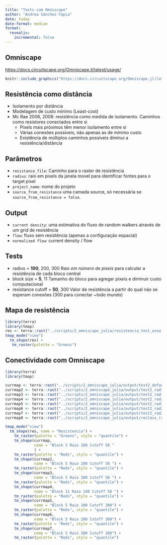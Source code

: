 ```yaml
---
title: "Tests com Omniscape"
author: "Andrea Sánchez-Tapia"
date: today
date-format: medium
format:
  revealjs:
    incremental: false 
---
```


## Omniscape

<https://docs.circuitscape.org/Omniscape.jl/latest/usage/>

```r
knitr::include_graphics("https://docs.circuitscape.org/Omniscape.jl/latest/figs/moving_window.png")
```

## Resistência como distância

+ Isolamento por distância 
+ Modelagem de custo mínimo (Least-cost)
+ Mc Rae 2006, 2008: resistência como medida de isolamento. Caminhos como resistores conectados entre si 
  + Pixels mais próximos têm menor isolamento entre si
  + Várias conexões possíveis, não apenas as de mínimo custo
  + Existência de múltiplos caminhos possíveis diminui a resistência/distância

## Parâmetros

-   `resistance_file`: Caminho para o raster de resistência
-   `radius`: raio em pixels da janela movel para identificar fontes para o target pixel
-   `project_name`: nome do projeto
-   `source_from_resistance` uma camada source, só necessária se `source_from_resistance = false`.

## Output

+ `current density`: uma estimativa do fluxo de random walkers através de um grid de resistência 
+ `flow`: fluxo sem resistência (apenas a configuração espacial)
+ `normalized flow`: current density / flow

## Tests


-   radius = __100__, 200, 300 Raio _em número de pixeis_ para calcular a resistência de cada bloco central
-   block size = __5__, 11 Tamanho do bloco para agregar pixeis e diminuir custo computacional
-   resistance cutoff = __50__, 300 Valor de resistência a partir do qual não se esperam conexões (300 para conectar ~todo mundo)

## Mapa de resistência

```r

library(terra)
library(tmap)
res <- terra::rast("../scripts/2_omniscape_julia/resistencia_test_area.tif")
tmap_mode("view")
  tm_shape(res) + 
   tm_raster(palette = "Greens")
```


## Conectividade com Omniscape

```r
library(terra)
library(tmap)

currmap <- terra::rast("../scripts/2_omniscape_julia/output/test2_default_options/cum_currmap.tif")
currmap2 <- terra::rast("../scripts/2_omniscape_julia/output/test2_radius200/cum_currmap.tif")
currmap3 <- terra::rast("../scripts/2_omniscape_julia/output/test2_radius300/cum_currmap.tif")
currmap4 <- terra::rast("../scripts/2_omniscape_julia/output/test2_radius200_block10/cum_currmap.tif")
currmap5 <- terra::rast("../scripts/2_omniscape_julia/output/test2_rad100_block_5_cutoff300/cum_currmap.tif")
currmap6 <- terra::rast("../scripts/2_omniscape_julia/output/test2_rad200_block_5_cutoff300/cum_currmap.tif")
currmap7 <- terra::rast("../scripts/2_omniscape_julia/output/test2_rad300_block_5_cutoff300/cum_currmap.tif")
currmap8 <- terra::rast("../scripts/2_omniscape_julia/output/reclass_radius300/cum_currmap.tif")
```


```r
tmap_mode("view")
  tm_shape(res, name = "Resistencia") +
    tm_raster(palette = "Greens", style = "quantile") +
    tm_shape(currmap,
             name = "Block 5 Raio 100 Cutoff 50 "
             ) +
    tm_raster(palette = "Reds", style = "quantile") +
    tm_shape(currmap2,
             name = "Block 5 Raio 200 Cutoff 50 ") +
    tm_raster(palette = "Reds", style = "quantile") +
    tm_shape(currmap3,
             name = "Block 5 Raio 300 Cutoff 50 ") +
    tm_raster(palette = "Reds", style = "quantile") +
    tm_shape(currmap4,
             name = "Block 11 Raio 100 Cutoff 50 ") +
    tm_raster(palette = "Reds", style = "quantile") +
    tm_shape(currmap5,
             name = "Block 5 Raio 100 Cutoff 300") +
    tm_raster(palette = "Reds", style = "quantile") +
    tm_shape(currmap6,
             name = "Block 5 Raio 200 Cutoff 300") +
    tm_raster(palette = "Reds", style = "quantile") +
    tm_shape(currmap7,
             name = "Block 5 Raio 300 Cutoff 300") +
    tm_raster(palette = "Reds", style = "quantile") 
```


